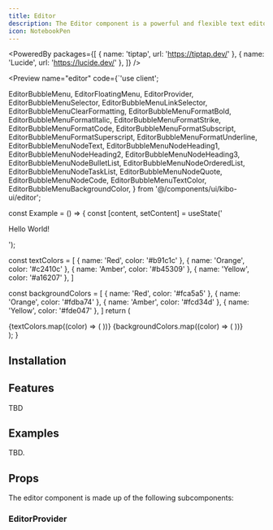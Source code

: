 ```yaml
---
title: Editor
description: The Editor component is a powerful and flexible text editor that allows you to create and edit rich text content.
icon: NotebookPen
---
```



<PoweredBy packages={[
  { name: 'tiptap', url: 'https://tiptap.dev/' },
  { name: 'Lucide', url: 'https://lucide.dev/' },
]} />

<Preview name="editor" code={`'use client';

  EditorBubbleMenu,
  EditorFloatingMenu,
  EditorProvider,
  EditorBubbleMenuSelector,
  EditorBubbleMenuLinkSelector,
  EditorBubbleMenuClearFormatting,
  EditorBubbleMenuFormatBold,
  EditorBubbleMenuFormatItalic,
  EditorBubbleMenuFormatStrike,
  EditorBubbleMenuFormatCode,
  EditorBubbleMenuFormatSubscript,
  EditorBubbleMenuFormatSuperscript,
  EditorBubbleMenuFormatUnderline,
  EditorBubbleMenuNodeText,
  EditorBubbleMenuNodeHeading1,
  EditorBubbleMenuNodeHeading2,
  EditorBubbleMenuNodeHeading3,
  EditorBubbleMenuNodeBulletList,
  EditorBubbleMenuNodeOrderedList,
  EditorBubbleMenuNodeTaskList,
  EditorBubbleMenuNodeQuote,
  EditorBubbleMenuNodeCode,
  EditorBubbleMenuTextColor,
  EditorBubbleMenuBackgroundColor,
} from '@/components/ui/kibo-ui/editor';

const Example = () => {
  const [content, setContent] = useState('<p>Hello World!</p>');

  const textColors = [
    { name: 'Red', color: '#b91c1c' },
    { name: 'Orange', color: '#c2410c' },
    { name: 'Amber', color: '#b45309' },
    { name: 'Yellow', color: '#a16207' },
  ]

  const backgroundColors = [
    { name: 'Red', color: '#fca5a5' },
    { name: 'Orange', color: '#fdba74' },
    { name: 'Amber', color: '#fcd34d' },
    { name: 'Yellow', color: '#fde047' },
  ]
  return (
    <div className="bg-secondary flex h-screen w-full items-center justify-center p-8">
      <EditorProvider content={content} className="bg-background rounded-lg border w-full h-full p-4">
        <EditorFloatingMenu />
        <EditorBubbleMenu>
          <EditorBubbleMenuSelector title="Text">
            <EditorBubbleMenuNodeText />
            <EditorBubbleMenuNodeHeading1 />
            <EditorBubbleMenuNodeHeading2 />
            <EditorBubbleMenuNodeHeading3 />
            <EditorBubbleMenuNodeBulletList />
            <EditorBubbleMenuNodeOrderedList />
            <EditorBubbleMenuNodeTaskList />
            <EditorBubbleMenuNodeQuote />
            <EditorBubbleMenuNodeCode />
          </EditorBubbleMenuSelector>
          <EditorBubbleMenuSelector title="Format">
            <EditorBubbleMenuFormatBold />
            <EditorBubbleMenuFormatItalic />
            <EditorBubbleMenuFormatUnderline />
            <EditorBubbleMenuFormatStrike />
            <EditorBubbleMenuFormatCode />
            <EditorBubbleMenuFormatSuperscript />
            <EditorBubbleMenuFormatSubscript />
          </EditorBubbleMenuSelector>
          <EditorBubbleMenuSelector title="Color">
            {textColors.map((color) => (
              <EditorBubbleMenuTextColor key={color.name} color={color.color} name={color.name} />
            ))}
            {backgroundColors.map((color) => (
              <EditorBubbleMenuBackgroundColor key={color.name} color={color.color} name={color.name} />
            ))}
          </EditorBubbleMenuSelector>
          <EditorBubbleMenuLinkSelector />
          <EditorBubbleMenuClearFormatting />
        </EditorBubbleMenu>
      </EditorProvider>
    </div>
  );
}


## Installation

<Installer packageName="editor" />

## Features

TBD

## Examples

TBD.

## Props

The editor component is made up of the following subcomponents:

### EditorProvider

<AutoTypeTable path="node_modules/@repo/editor/index.tsx" name="EditorProviderProps" />

